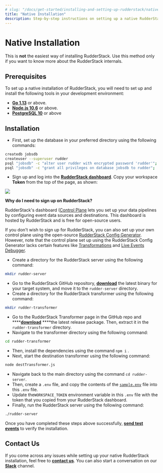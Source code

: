 ```yaml
---
# slug: "/docs/get-started/installing-and-setting-up-rudderstack/native-installation"
title: "Native Installation"
description: Step-by-step instructions on setting up a native RudderStack installation.
---
```


# Native Installation

<div class="warningBlock">

This is **not** the easiest way of installing RudderStack. Use this method only if you want to know more about the RudderStack internals.

</div>

## Prerequisites

To set up a native installation of RudderStack, you will need to set up and install the following tools in your development environment:

- [**Go 1.13**](https://golang.org/dl/) or above.
- [**Node.js 10.6**](https://nodejs.org/en/download/) or above.
- [**PostgreSQL 10**](https://www.postgresql.org/download/) or above

## Installation

- First, set up the database in your preferred directory using the following commands:

```bash
createdb jobsdb
createuser --superuser rudder
psql "jobsdb" -c "alter user rudder with encrypted password 'rudder'";
psql "jobsdb" -c "grant all privileges on database jobsdb to rudder";
```

- Sign up and log into the [**RudderStack dashboard**](https://app.rudderlabs.com/signup). Copy your workspace **Token** from the top of the page, as shown:

<img src="../../../images/assets/screen-shot-2021-07-01-at-5.36.15-pm (3) (3) (2) (3) (3) (3) (3) (3) (1).png" />

<div class="infoBlock">

**Why do I need to sign up on RudderStack?**

RudderStack's dashboard (<a href="../../get-started/rudderstack-architecture#control-plane">Control Plane</a> lets you set up your data pipelines by configuring event data sources and destinations. This dashboard is hosted by RudderStack and is free for open-source users.

If you don't wish to sign up for RudderStack, you can also set up your own control plane using the open-source <a href="../../user-guides/how-to-guides/rudderstack-control-plane-lite">RudderStack Config Generator</a>. However, note that the control plane set up using the RudderStack Config Generator lacks certain features like <a href="../../adding-a-new-user-transformation-in-rudderstack">Transformations</a> and <a href="../../user-guides/how-to-guides/live-destination-event-debugger">Live Events Debugger</a>.

</div>

- Create a directory for the RudderStack server using the following command:

```bash
mkdir rudder-server
```

- Go to the RudderStack GitHub repository, [**download**](https://github.com/rudderlabs/rudder-server/releases) the latest binary for your target system, and move it to the `rudder-server` directory.
- Create a directory for the RudderStack transformer using the following command:

```bash
mkdir rudder-transformer
```

- Go to the RudderStack Transformer page in the GitHub repo and \***\*[**download**](https://github.com/rudderlabs/rudder-transformer/releases) \*\***the latest release package. Then, extract it in the `rudder-transformer` directory.
- Navigate to the transformer directory using the following command:

```bash
cd rudder-transformer
```

- Then, install the dependencies using the command `npm i` .
- Next, start the destination transformer using the following command:

```bash
node destTransformer.js
```

- Navigate back to the main directory using the command `cd rudder-server`.
- Then, create a `.env` file, and copy the contents of the [`sample.env`](https://github.com/rudderlabs/rudder-server/blob/master/config/sample.env) file into this `.env` file.
- Update the`WORKSPACE_TOKEN` environment variable in this `.env` file with the token that you copied from your RudderStack dashboard.
- Finally, run the RudderStack server using the following command:

```bash
./rudder-server
```

Once you have completed these steps above successfully, [**send test events**](https://rudderstack.com/docs/get-started/installing-and-setting-up-rudderstack#sending-test-events-to-verify-the-installation) to verify the installation.

## Contact Us

If you come across any issues while setting up your native RudderStack installation, feel free to [**contact us**](mailto:%20docs@rudderstack.com). You can also start a conversation on our [**Slack**](https://rudderstack.com/join-rudderstack-slack-community) channel.
